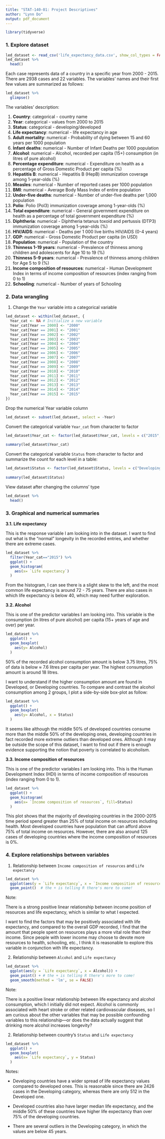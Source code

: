 ```yaml
---
title: "STAT-140-01: Project Descriptives"
author: "Lynn Do"
output: pdf_document
---
```


```r
library(tidyverse)
```


### **1. Explore dataset**

```r
led_dataset <- read_csv('life_expectancy_data.csv', show_col_types = FALSE)
led_dataset %>%
  head()
```

Each case represents data of a country in a specific year from 2000 - 2015. There are 2938 cases and 22 variables. The variables' names and their first few values are summarized as follows:

```r
led_dataset %>%
  glimpse()
```

The variables' description:

1. **Country**: categorical - country name
2. **Year**: categorical - values from 2000 to 2015
3. **Status**: categorical - developing/developed
4. **Life expectancy**: numerical - life expectancy in age
5. **Adult mortality**: numerical - Probability of dying between 15 and 60 years per 1000 population 
6. **Infant deaths**: numerical - Number of Infant Deaths per 1000 population 
7. **Alcohol**: numerical - Alcohol, recorded per capita (15+) consumption (in litres of pure alcohol)
8. **Percentage expenditure**: numerical - Expenditure on health as a percentage of Gross Domestic Product per capita (%)
9. **Hepatitis B**: numerical - Hepatitis B (HepB) immunization coverage among 1-year-olds (%)
10. **Measles**: numerical - Number of reported cases per 1000 population
11. **BMI**: numerical - Average Body Mass Index of entire population
12. **Under-five deaths**: numerical - Number of under-five deaths per 1,000 population
13. **Polio**: Polio (Pol3) immunization coverage among 1-year-olds (%)
14. **Total expenditure**: numerical - General government expenditure on health as a percentage of total government expenditure (%)
15. **Diphtheria**: numerical - Diphtheria tetanus toxoid and pertussis (DTP3) immunization coverage among 1-year-olds (%)
16. **HIV/AIDS**: numerical - Deaths per 1 000 live births HIV/AIDS (0-4 years)
17. **GDP**: numerical - Gross Domestic Product per capita (in USD)
18. **Population**: numerical - Population of the country
19. **Thinness 1-19 years**: numerical - Prevalence of thinness among children and adolescents for Age 10 to 19 (%)
20. **Thinness 5-9 years**: numerical - Prevalence of thinness among children for Age 5 to 9 (%)
21. **Income composition of resources**: numerical - Human Development Index in terms of income composition of resources (index ranging from 0 to 1)
22. **Schooling**: numerical - Number of years of Schooling

### **2. Data wrangling**

1. Change the ```Year``` variable into a categorical variable

```r
led_dataset <- within(led_dataset, {
  Year_cat <- NA # Initialize a new variable
  Year_cat[Year == 2000] <- "2000"
  Year_cat[Year == 2001] <- "2001"
  Year_cat[Year == 2002] <- "2002"
  Year_cat[Year == 2003] <- "2003"
  Year_cat[Year == 2004] <- "2004"
  Year_cat[Year == 2005] <- "2005"
  Year_cat[Year == 2006] <- "2006"
  Year_cat[Year == 2007] <- "2007"
  Year_cat[Year == 2008] <- "2008"
  Year_cat[Year == 2009] <- "2009"
  Year_cat[Year == 2010] <- "2010"
  Year_cat[Year == 2011] <- "2011"
  Year_cat[Year == 2012] <- "2012"
  Year_cat[Year == 2013] <- "2013"
  Year_cat[Year == 2014] <- "2014"
  Year_cat[Year == 2015] <- "2015"
})
```

Drop the numerical Year variable column

```r
led_dataset <- subset(led_dataset, select = -Year)
```

Convert the categorical variable ```Year_cat``` from character to factor

```r
led_dataset$Year_cat <- factor(led_dataset$Year_cat, levels = c("2015", "2014", "2013", "2012", "2011", "2010", "2009", "2008", "2007", "2006", "2005", "2004", "2003", "2002", "2001", "2000"))
  
summary(led_dataset$Year_cat)
```

Convert the categorical variable ```Status``` from character to factor and summarize the count for each level in a table:

```r
led_dataset$Status <- factor(led_dataset$Status, levels = c("Developing", "Developed"))
  
summary(led_dataset$Status)
```

View dataset after changing the columns' type

```r
led_dataset %>%
  head()
```


### **3. Graphical and numerical summaries**

**3.1. Life expectancy**

This is the response variable I am looking into in the dataset. I want to find out what is the "normal" longevity in the recorded entries, and whether there are extreme cases.

```r
led_dataset %>%
  filter(Year_cat=="2015") %>%
  ggplot() + 
  geom_histogram(
    aes(x= `Life expectancy`)
  )
```

From the histogram, I can see there is a slight skew to the left, and the most common life expectancy is around 72 - 75 years. There are also cases in which life expectancy is below 40, which may need further exploration. 

**3.2. Alcohol**

This is one of the predictor variables I am looking into. This variable is the consumption (in litres of pure alcohol) per capita (15+ years of age and over) per year.

```r
led_dataset %>%
  ggplot() + 
  geom_boxplot(
    aes(y= Alcohol)
  )
```

50% of the recorded alcohol consumption amount is below 3.75 litres, 75% of data is below $\approx$ 7.6 litres per capita per year. The highest consumption amount is around 18 litres. 

I want to understand if the higher consumption amount are found in Developed, or Developing countries. To compare and contrast the alcohol consumption among 2 groups, I plot a side-by-side box-plot as follow:

```r
led_dataset %>%
  ggplot() + 
  geom_boxplot(
    aes(y= Alcohol, x = Status)
  )
```

It seems like although the middle 50% of developed countries consume more than the middle 50% of the developing ones, developing countries in fact recorded more extreme outliers than developed ones. Although it may be outside the scope of this dataset, I want to find out if there is enough evidence supporting the notion that poverty is correlated to alcoholism.

**3.3. Income composition of resources**

This is one of the predictor variables I am looking into. This is the Human Development Index (HDI) in terms of income composition of resources (index ranging from 0 to 1). 

```r
led_dataset %>%
  ggplot() + 
  geom_histogram(
    aes(x= `Income composition of resources`, fill=Status)
  )
```

This plot shows that the majority of developing countries in the 2000-2015 time period spend greater than 25% of total income on resources including health. Most developed countries have population that can afford above 75% of total income on resources. However, there are also around 125 cases of developing countries where the income composition of resources is 0%.

### **4. Explore relationships between variables**

1. Relationship between ```Income composition of resources``` and ```Life expectancy```

```r
led_dataset %>%
  ggplot(aes(y = `Life expectancy`, x = `Income composition of resources`)) +
  geom_point()  # the + is telling R there's more to come!
```

Note:

There is a strong positive linear relationship between income position of resources and life expectancy, which is similar to what I expected. 

I want to find the factors that may be positively associated with life expectancy, and compared to the overall GDP recorded, I find that the amount that people spent on resources plays a more vital role than their income. Since people with lower income may choose to devote more resources to health, schooling, etc., I think it is reasonable to explore this variable in conjunction with life expectancy. 

2. Relationship between ```Alcohol``` and ```Life expectancy```

```r
led_dataset %>%
  ggplot(aes(y = `Life expectancy`, x = Alcohol)) +
  geom_point() + # the + is telling R there's more to come!
  geom_smooth(method = 'lm', se = FALSE)
```

Note:

There is a positive linear relationship between life expectancy and alcohol consumption, which I initially did not expect. Alcohol is commonly associated with heart stroke or other related cardiovascular diseases, so I am curious about the other variables that may be possible confounding variables to this relationship—or does the data actually suggest that drinking more alcohol increases longevity? 

2. Relationship between country's ```Status``` and ```Life expectancy```

```r
led_dataset %>%
  ggplot() + 
  geom_boxplot(
    aes(x= `Life expectancy`, y = Status)
  )
```
Notes:

- Developing countries have a wider spread of life expectancy values compared to developed ones. This is reasonable since there are 2426 cases in the Developing category, whereas there are only 512 in the Developed one. 

- Developed countries also have larger median life expectancy, and the middle 50% of these countries have higher life expectancy than over 75% of the developing countries. 

- There are several outliers in the Developing category, in which the values are below 45 years.